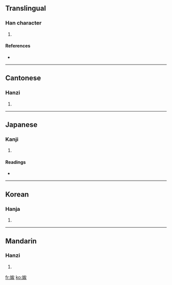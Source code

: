 ==Translingual==

===Han character===
{{Han char|rn=38|rad=女|as=07|sn=10|four=4343<sub>4</sub>|canj=女戈人大 (VIOK)}}

# {{defn|Han|sort=女07}}

====References====
* {{Han ref|kx=0263.200|dkj=06341|dj=0530.060|hdz=21054.140|uh=5A2D|ud=23085|bh=D15D|bd=53597}}

----

==Cantonese==

===Hanzi===
{{yue-hanzi|jyut=|y=oi1}}

# {{defn|Cantonese}}

----

==Japanese==

===Kanji===
{{ja-kanji|grade=|rs=女07}}

# {{defn|Japanese}}

====Readings====
* {{ja-readings|on=[[き]] (ki), [[あい]] (ai)|kun=[[たほむれる]] (tahomureru), [[はしため]] (hashitame)}}

----

==Korean==

===Hanja===
{{ko-hanja|hangeul=애|rv=ae|mr=ae}}

# {{defn|Korean}}

----

==Mandarin==

===Hanzi===
{{cmn-hanzi|pin=[[xī]] ([[xi1]])|wg=hsi<sup>1</sup>}}

# {{defn|Mandarin}}

[[fr:娭]]
[[ko:娭]]